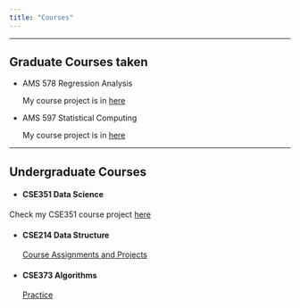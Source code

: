 ```yaml
---
title: "Courses"
---
```


***

## Graduate Courses taken 


* AMS 578 Regression Analysis

  My course project is in [here](https://github.com/Shengnany/Regression-Analysis)

* AMS 597 Statistical Computing 

  My course project is in [here](https://github.com/Shengnany/Statistical-Computing)

***

## Undergraduate Courses


* #### CSE351 Data Science

Check my CSE351 course project [here](https://github.com/Shengnany/Data-Science/blob/master/CSE351%20Final%20Project/Final%20Project.pdf)

* #### CSE214 Data Structure
[Course Assignments and Projects](https://github.com/Shengnany/Data-Structures)

* #### CSE373 Algorithms
[Practice](https://github.com/Shengnany/Algorithms)

